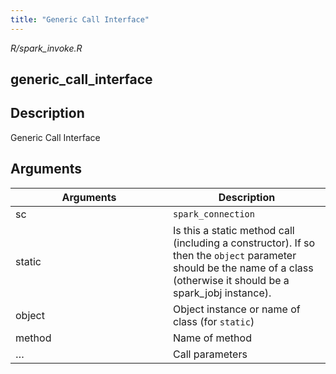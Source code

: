 ```yaml
---
title: "Generic Call Interface"
---
```


*R/spark_invoke.R*

## generic_call_interface

## Description
Generic Call Interface 



## Arguments
|Arguments|Description|
|---|---|
| sc | `spark_connection` |
| static | Is this a static method call (including a constructor). If so then the `object` parameter should be the name of a class (otherwise it should be a spark_jobj instance). |
| object | Object instance or name of class (for `static`) |
| method | Name of method |
| ... | Call parameters |







